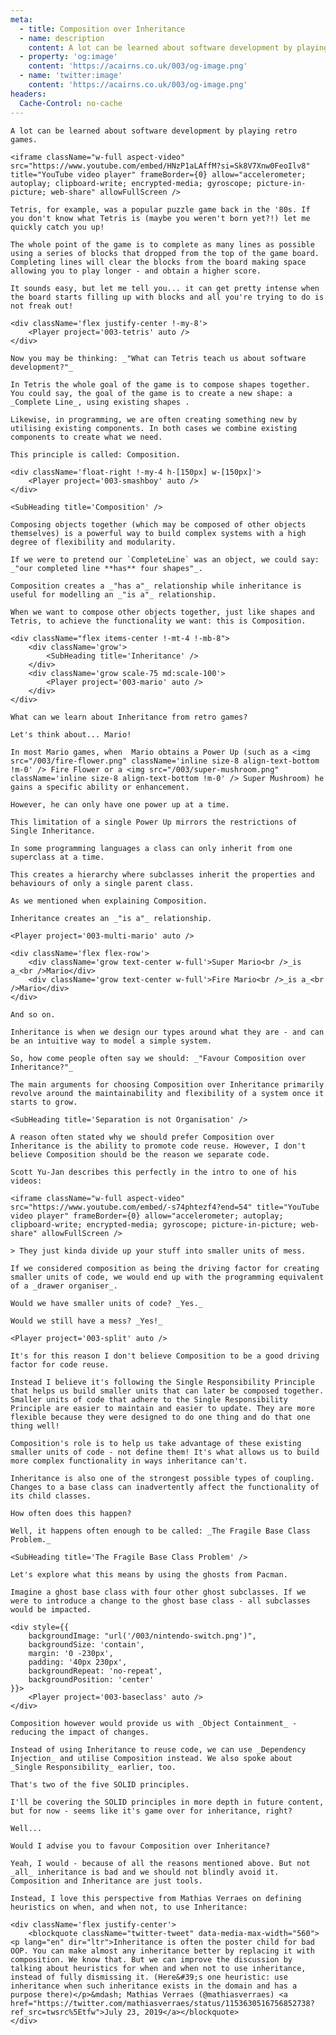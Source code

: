 ```yaml
---
meta:
  - title: Composition over Inheritance
  - name: description
    content: A lot can be learned about software development by playing retro games.
  - property: 'og:image'
    content: 'https://acairns.co.uk/003/og-image.png'
  - name: 'twitter:image'
    content: 'https://acairns.co.uk/003/og-image.png'
headers:
  Cache-Control: no-cache
---
```




<Post title={frontmatter.meta[0].title}>

    A lot can be learned about software development by playing retro games.

    <iframe className="w-full aspect-video" src="https://www.youtube.com/embed/HNzP1aLAffM?si=Sk8V7Xnw0FeoIlv8" title="YouTube video player" frameBorder={0} allow="accelerometer; autoplay; clipboard-write; encrypted-media; gyroscope; picture-in-picture; web-share" allowFullScreen />

    Tetris, for example, was a popular puzzle game back in the '80s. If you don't know what Tetris is (maybe you weren't born yet?!) let me quickly catch you up!

    The whole point of the game is to complete as many lines as possible using a series of blocks that dropped from the top of the game board. Completing lines will clear the blocks from the board making space allowing you to play longer - and obtain a higher score.

    It sounds easy, but let me tell you... it can get pretty intense when the board starts filling up with blocks and all you're trying to do is not freak out!

    <div className='flex justify-center !-my-8'>
        <Player project='003-tetris' auto />
    </div>

    Now you may be thinking: _"What can Tetris teach us about software development?"_

    In Tetris the whole goal of the game is to compose shapes together. You could say, the goal of the game is to create a new shape: a _Complete Line_, using existing shapes .

    Likewise, in programming, we are often creating something new by utilising existing components. In both cases we combine existing components to create what we need.

    This principle is called: Composition.

    <div className='float-right !-my-4 h-[150px] w-[150px]'>
        <Player project='003-smashboy' auto />
    </div>

    <SubHeading title='Composition' />

    Composing objects together (which may be composed of other objects themselves) is a powerful way to build complex systems with a high degree of flexibility and modularity.

    If we were to pretend our `CompleteLine` was an object, we could say: _"our completed line **has** four shapes"_.

    Composition creates a _"has a"_ relationship while inheritance is useful for modelling an _"is a"_ relationship.

    When we want to compose other objects together, just like shapes and Tetris, to achieve the functionality we want: this is Composition.

    <div className="flex items-center !-mt-4 !-mb-8">
        <div className='grow'>
            <SubHeading title='Inheritance' />
        </div>
        <div className='grow scale-75 md:scale-100'>
            <Player project='003-mario' auto />
        </div>
    </div>

    What can we learn about Inheritance from retro games?

    Let's think about... Mario!

    In most Mario games, when  Mario obtains a Power Up (such as a <img src="/003/fire-flower.png" className='inline size-8 align-text-bottom !m-0' /> Fire Flower or a <img src="/003/super-mushroom.png" className='inline size-8 align-text-bottom !m-0' /> Super Mushroom) he gains a specific ability or enhancement.

    However, he can only have one power up at a time.

    This limitation of a single Power Up mirrors the restrictions of Single Inheritance.

    In some programming languages a class can only inherit from one superclass at a time.

    This creates a hierarchy where subclasses inherit the properties and behaviours of only a single parent class.

    As we mentioned when explaining Composition.

    Inheritance creates an _"is a"_ relationship.

    <Player project='003-multi-mario' auto />

    <div className='flex flex-row'>
        <div className='grow text-center w-full'>Super Mario<br />_is a_<br />Mario</div>
        <div className='grow text-center w-full'>Fire Mario<br />_is a_<br />Mario</div>
    </div>

    And so on.

    Inheritance is when we design our types around what they are - and can be an intuitive way to model a simple system.

    So, how come people often say we should: _"Favour Composition over Inheritance?"_

    The main arguments for choosing Composition over Inheritance primarily revolve around the maintainability and flexibility of a system once it starts to grow.

    <SubHeading title='Separation is not Organisation' />

    A reason often stated why we should prefer Composition over Inheritance is the ability to promote code reuse. However, I don't believe Composition should be the reason we separate code.

    Scott Yu-Jan describes this perfectly in the intro to one of his videos:

    <iframe className="w-full aspect-video" src="https://www.youtube.com/embed/-s74phtezf4?end=54" title="YouTube video player" frameBorder={0} allow="accelerometer; autoplay; clipboard-write; encrypted-media; gyroscope; picture-in-picture; web-share" allowFullScreen />

    > They just kinda divide up your stuff into smaller units of mess.

    If we considered composition as being the driving factor for creating smaller units of code, we would end up with the programming equivalent of a _drawer organiser_.

    Would we have smaller units of code? _Yes._

    Would we still have a mess? _Yes!_

    <Player project='003-split' auto />

    It's for this reason I don't believe Composition to be a good driving factor for code reuse.

    Instead I believe it's following the Single Responsibility Principle that helps us build smaller units that can later be composed together. Smaller units of code that adhere to the Single Responsibility Principle are easier to maintain and easier to update. They are more flexible because they were designed to do one thing and do that one thing well!

    Composition's role is to help us take advantage of these existing smaller units of code - not define them! It's what allows us to build more complex functionality in ways inheritance can't.

    Inheritance is also one of the strongest possible types of coupling. Changes to a base class can inadvertently affect the functionality of its child classes.

    How often does this happen?

    Well, it happens often enough to be called: _The Fragile Base Class Problem._

    <SubHeading title='The Fragile Base Class Problem' />

    Let's explore what this means by using the ghosts from Pacman.

    Imagine a ghost base class with four other ghost subclasses. If we were to introduce a change to the ghost base class - all subclasses would be impacted.

    <div style={{
        backgroundImage: "url('/003/nintendo-switch.png')",
        backgroundSize: 'contain',
        margin: '0 -230px',
        padding: '40px 230px',
        backgroundRepeat: 'no-repeat',
        backgroundPosition: 'center'
    }}>
        <Player project='003-baseclass' auto />
    </div>

    Composition however would provide us with _Object Containment_ - reducing the impact of changes.

    Instead of using Inheritance to reuse code, we can use _Dependency Injection_ and utilise Composition instead. We also spoke about _Single Responsibility_ earlier, too.

    That's two of the five SOLID principles.

    I'll be covering the SOLID principles in more depth in future content, but for now - seems like it's game over for inheritance, right?

    Well...

    Would I advise you to favour Composition over Inheritance?

    Yeah, I would - because of all the reasons mentioned above. But not _all_ inheritance is bad and we should not blindly avoid it. Composition and Inheritance are just tools.

    Instead, I love this perspective from Mathias Verraes on defining heuristics on when, and when not, to use Inheritance:

    <div className='flex justify-center'>
        <blockquote className="twitter-tweet" data-media-max-width="560"><p lang="en" dir="ltr">Inheritance is often the poster child for bad OOP. You can make almost any inheritance better by replacing it with composition. We know that. But we can improve the discussion by talking about heuristics for when and when not to use inheritance, instead of fully dismissing it. (Here&#39;s one heuristic: use inheritance when such inheritance exists in the domain and has a purpose there)</p>&mdash; Mathias Verraes (@mathiasverraes) <a href="https://twitter.com/mathiasverraes/status/1153630516756852738?ref_src=twsrc%5Etfw">July 23, 2019</a></blockquote>
    </div>

</Post>





<script async src="https://platform.twitter.com/widgets.js" charSet="utf-8" />



